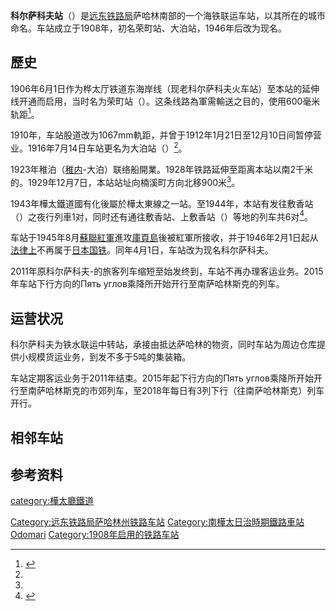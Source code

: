 {{about|俄羅斯薩哈林州科爾薩科夫的俄羅斯鐵路遠東鐵路局科爾薩科夫－諾格利基線車站|日本三重縣熊野市的東海旅客鐵道（JR東海）紀勢本線車站|大泊站}}
{{Infobox station
|name = 科尔萨科夫站
|native_name = {{lang|ru|Станция Корсаков}}
|symbol_right = {{rint|ru|rail}}
|image = Станция Корсаков.jpg
|caption = 摄于2012年
|other_name = 
|address = {{RUS}}[[萨哈林州|萨哈林州]][[科尔萨科夫|科尔萨科夫]]
|coordinates = {{coord|46|37|57|N|142|45|48|E|format=dms|display=inline,title|type:railwaystation_region:RUS}}
|elevation = 
|owned = [[远东铁路局|远东铁路局]]
|operator = [[俄罗斯铁路|俄罗斯铁路]]
|lines = 科尔萨科夫－诺格利基线
|distance = 
|platform = 1
|tracks = 7
|connections = 
|structure = 地面车站
|hall = 
|depth = 
|levels = 
|interchange = 
|exits = 
|architect = 
|architectural_style = 
|colour = 
|type = 货运站
|status = 
|code = 990005
|zone = 
|classification = 
|website = 
|built = 
|opened = 
|rebuilt = 
|electrified = 
|former = 荣町站（1908至1916年）<br>大泊站（1916至1946年）<!--旧称-->
|original = 桦太铁道局、[[薩哈林鐵路|薩哈林鐵路]]
|pregroup = 
|postgroup = 
|prenational = 
|years = 
|events = 
|pass_year = 
|passengers = 
|trains = 
|station_hours = 
|hours = 
|first = 
|last = 
|route_map = 
}}
{{japanese|japanese=大泊駅|kana=おおどまりえき|romaji=Ōdomari-Eki}}
'''科尔萨科夫站'''（{{lang-ru|Станция Корсаков|Stantsiya Korsakov}}）是[[远东铁路局|远东铁路局]]萨哈林南部的一个海铁联运车站，以其所在的城市命名。车站成立于1908年，初名荣町站、大泊站，1946年后改为现名。

==歷史== 
1906年6月1日作为桦太厅铁道东海岸线{{link-ja|老科尔萨科夫站|楠渓町駅|楠溪町}}（现老科尔萨科夫火车站）至本站的延伸线开通而启用，当时名为荣町站（{{jpn|j=栄町駅|hg=さかえまちえき|rm=Sakaemachi eki|f=y}}）。这条线路為軍需輸送之目的，使用600毫米轨距<ref name="ryokochizu">{{cite book|title=日本鉄道旅行地図帳 滿洲・樺太|author1=今尾恵介|author2=原武史|publisher=[[新潮社|新潮社]]|year=2009年|page=65|isbn=978-4107900333}}</ref>。

1910年，车站股道改为1067mm軌距，并曾于1912年1月21日至12月10日间暂停营业。1916年7月14日车站更名为大泊站（{{jpn|j=大泊駅|hg=おおどまりえき|rm=Ōdomari eki|f=y}}）<ref name="ryokochizu"/>。

1923年稚泊（[[稚内|稚内]]-大泊）联络船開業。1928年铁路延伸至距离本站以南2千米的{{link-ru|科尔萨科夫港|Корсаков (порт)|大泊港}}。1929年12月7日，本站站址向楠溪町方向北移900米<ref name="ryokochizu"/>。

1943年樺太鐵道國有化後屬於樺太東線之一站。至1944年，本站有发往敷香站（{{link-ru|波罗奈斯克站|Поронайск (станция)}}）之夜行列車1对，同时还有通往敷香站、上敷香站（{{link-ru|列奥尼多沃站|Леонидово (платформа)}}）等地的列车共6对<ref>{{cite book|title=南樺太:概要・地名解・史実|author=西村いわお|publisher=高速印刷センター内出版部|year=1994|page=60}}</ref>。

车站于1945年8月[[蘇聯紅軍|蘇聯紅軍]]進攻[[庫頁島|庫頁島]]後被紅軍所接收，并于1946年2月1日起从[[法律上|法律上]]不再属于[[日本国铁|日本国铁]]。同年4月1日，车站改为现名科尔萨科夫。

2011年原科尔萨科夫-{{link-ru|托马利站|Томари (станция)|托马利}}的旅客列车缩短至{{站|南萨哈林斯克}}始发终到，车站不再办理客运业务。2015年车站下行方向的Пять углов乘降所开始开行至南萨哈林斯克的列车。

==运营状况==
科尔萨科夫为铁水联运中转站，承接由{{link-ru|科尔萨科夫港|Корсаков (порт)}}抵达萨哈林的物资，同时车站为周边仓库提供小规模货运业务，到发不多于5吨的集装箱。

车站定期客运业务于2011年结束。2015年起下行方向的Пять углов乘降所开始开行至南萨哈林斯克的市郊列车，至2018年每日有3列下行（往南萨哈林斯克）列车开行。
==相邻车站==
{{start rail box| [[File:Russian_Railways_Logo.svg|35px]][[俄罗斯铁路|俄罗斯铁路]]}}
{{s-inop|{{link-ru|科尔萨科夫港|Корсаков (порт)}}|经由Пять углов}}
{{s-line|[[萨哈林铁路|萨哈林铁路]]<br />← 2km 科尔萨科夫站 1km →||#DA4216}}
{{s-inop|老火车站|{{link-ru|诺格利基站|Ноглики (станция)|诺格利基}}方向}}
{{end box}}
==参考资料==
{{reflist}}

{{DEFAULTSORT:Korsakov}}
[[Category:远东铁路局萨哈林州铁路车站|Category:远东铁路局萨哈林州铁路车站]]
[[Category:南樺太日治時期鐵路車站|Category:南樺太日治時期鐵路車站]]
[[Category:日本國有鐵道廢站|Odomari]]
[[category:樺太廳鐵道|category:樺太廳鐵道]]
[[Category:1908年启用的铁路车站|Category:1908年启用的铁路车站]]